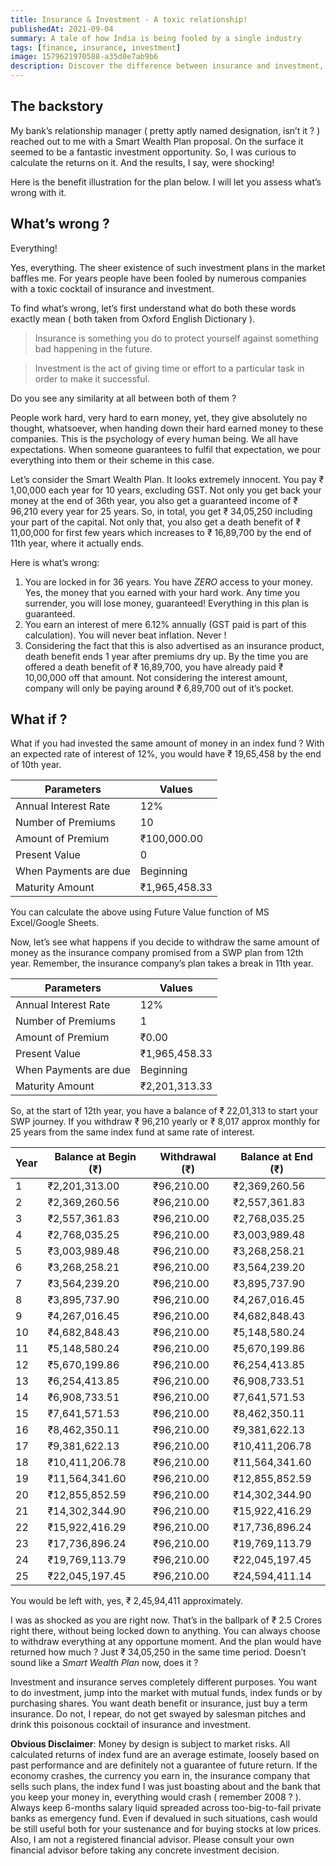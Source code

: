 ```yaml
---
title: Insurance & Investment - A toxic relationship!
publishedAt: 2021-09-04
summary: A tale of how India is being fooled by a single industry
tags: [finance, insurance, investment]
image: 1579621970588-a35d0e7ab9b6
description: Discover the difference between insurance and investment, and find out why index funds are a smarter choice for your wealth.
---
```


## The backstory

My bank’s relationship manager ( pretty aptly named designation, isn’t it ? ) reached out to me with a Smart Wealth Plan proposal. On the surface it seemed to be a fantastic investment opportunity. So, I was curious to calculate the returns on it. And the results, I say, were shocking!

Here is the benefit illustration for the plan below. I will let you assess what’s wrong with it.

<Document
  file="https://res.cloudinary.com/amreshtech/image/private/s--oQb8hdjS--/v1634148553/blog/SWP-10Pay-1Lakh-LongTerm_co3new.pdf" />

## What’s wrong ?

Everything!

Yes, everything. The sheer existence of such investment plans in the market baffles me. For years people have been fooled by numerous companies with a toxic cocktail of insurance and investment.

To find what’s wrong, let’s first understand what do both these words exactly mean ( both taken from Oxford English Dictionary ).

> Insurance is something you do to protect yourself against something bad happening in the future.

> Investment is the act of giving time or effort to a particular task in order to make it successful.

Do you see any similarity at all between both of them ?

People work hard, very hard to earn money, yet, they give absolutely no thought, whatsoever, when handing down their hard earned money to these companies. This is the psychology of every human being. We all have expectations. When someone guarantees to fulfil that expectation, we pour everything into them or their scheme in this case.

Let’s consider the Smart Wealth Plan. It looks extremely innocent. You pay ₹ 1,00,000 each year for 10 years, excluding GST. Not only you get back your money at the end of 36th year, you also get a guaranteed income of ₹ 96,210 every year for 25 years. So, in total, you get ₹ 34,05,250 including your part of the capital. Not only that, you also get a death benefit of ₹ 11,00,000 for first few years which increases to ₹ 16,89,700 by the end of 11th year, where it actually ends.

Here is what’s wrong:

1. You are locked in for 36 years. You have _ZERO_ access to your money. Yes, the money that you earned with your hard work. Any time you surrender, you will lose money, guaranteed! Everything in this plan is guaranteed.
2. You earn an interest of mere 6.12% annually (GST paid is part of this calculation). You will never beat inflation. Never !
3. Considering the fact that this is also advertised as an insurance product, death benefit ends 1 year after premiums dry up. By the time you are offered a death benefit of ₹ 16,89,700, you have already paid ₹ 10,00,000 off that amount. Not considering the interest amount, company will only be paying around ₹ 6,89,700 out of it’s pocket.

## What if ?

What if you had invested the same amount of money in an index fund ? With an expected rate of interest of 12%, you would have ₹ 19,65,458 by the end of 10th year.

| Parameters            | Values        |
| --------------------- | ------------- |
| Annual Interest Rate  | 12%           |
| Number of Premiums    | 10            |
| Amount of Premium     | ₹100,000.00   |
| Present Value         | 0             |
| When Payments are due | Beginning     |
| Maturity Amount       | ₹1,965,458.33 |

You can calculate the above using Future Value function of MS Excel/Google Sheets.

Now, let’s see what happens if you decide to withdraw the same amount of money as the insurance company promised from a SWP plan from 12th year. Remember, the insurance company’s plan takes a break in 11th year.

| Parameters            | Values        |
| --------------------- | ------------- |
| Annual Interest Rate  | 12%           |
| Number of Premiums    | 1             |
| Amount of Premium     | ₹0.00         |
| Present Value         | ₹1,965,458.33 |
| When Payments are due | Beginning     |
| Maturity Amount       | ₹2,201,313.33 |

So, at the start of 12th year, you have a balance of ₹ 22,01,313 to start your SWP journey. If you withdraw ₹ 96,210 yearly or ₹ 8,017 approx monthly for 25 years from the same index fund at same rate of interest.

| Year | Balance at Begin (₹) | Withdrawal (₹) | Balance at End (₹) |
| ---- | -------------------- | -------------- | ------------------ |
| 1    | ₹2,201,313.00        | ₹96,210.00     | ₹2,369,260.56      |
| 2    | ₹2,369,260.56        | ₹96,210.00     | ₹2,557,361.83      |
| 3    | ₹2,557,361.83        | ₹96,210.00     | ₹2,768,035.25      |
| 4    | ₹2,768,035.25        | ₹96,210.00     | ₹3,003,989.48      |
| 5    | ₹3,003,989.48        | ₹96,210.00     | ₹3,268,258.21      |
| 6    | ₹3,268,258.21        | ₹96,210.00     | ₹3,564,239.20      |
| 7    | ₹3,564,239.20        | ₹96,210.00     | ₹3,895,737.90      |
| 8    | ₹3,895,737.90        | ₹96,210.00     | ₹4,267,016.45      |
| 9    | ₹4,267,016.45        | ₹96,210.00     | ₹4,682,848.43      |
| 10   | ₹4,682,848.43        | ₹96,210.00     | ₹5,148,580.24      |
| 11   | ₹5,148,580.24        | ₹96,210.00     | ₹5,670,199.86      |
| 12   | ₹5,670,199.86        | ₹96,210.00     | ₹6,254,413.85      |
| 13   | ₹6,254,413.85        | ₹96,210.00     | ₹6,908,733.51      |
| 14   | ₹6,908,733.51        | ₹96,210.00     | ₹7,641,571.53      |
| 15   | ₹7,641,571.53        | ₹96,210.00     | ₹8,462,350.11      |
| 16   | ₹8,462,350.11        | ₹96,210.00     | ₹9,381,622.13      |
| 17   | ₹9,381,622.13        | ₹96,210.00     | ₹10,411,206.78     |
| 18   | ₹10,411,206.78       | ₹96,210.00     | ₹11,564,341.60     |
| 19   | ₹11,564,341.60       | ₹96,210.00     | ₹12,855,852.59     |
| 20   | ₹12,855,852.59       | ₹96,210.00     | ₹14,302,344.90     |
| 21   | ₹14,302,344.90       | ₹96,210.00     | ₹15,922,416.29     |
| 22   | ₹15,922,416.29       | ₹96,210.00     | ₹17,736,896.24     |
| 23   | ₹17,736,896.24       | ₹96,210.00     | ₹19,769,113.79     |
| 24   | ₹19,769,113.79       | ₹96,210.00     | ₹22,045,197.45     |
| 25   | ₹22,045,197.45       | ₹96,210.00     | ₹24,594,411.14     |

You would be left with, yes, ₹ 2,45,94,411 approximately.

I was as shocked as you are right now. That’s in the ballpark of ₹ 2.5 Crores right there, without being locked down to anything. You can always choose to withdraw everything at any opportune moment. And the plan would have returned how much ? Just ₹ 34,05,250 in the same time period. Doesn’t sound like a _Smart Wealth Plan_ now, does it ?

Investment and insurance serves completely different purposes. You want to do investment, jump into the market with mutual funds, index funds or by purchasing shares. You want death benefit or insurance, just buy a term insurance. Do not, I repear, do not get swayed by salesman pitches and drink this poisonous cocktail of insurance and investment.

**Obvious Disclaimer**: Money by design is subject to market risks. All calculated returns of index fund are an average estimate, loosely based on past performance and are definitely not a guarantee of future return. If the economy crashes, the currency you earn in, the insurance company that sells such plans, the index fund I was just boasting about and the bank that you keep your money in, everything would crash ( remember 2008 ? ). Always keep 6-months salary liquid spreaded across too-big-to-fail private banks as emergency fund. Even if devalued in such situations, cash would be still useful both for your sustenance and for buying stocks at low prices. Also, I am not a registered financial advisor. Please consult your own financial advisor before taking any concrete investment decision.
